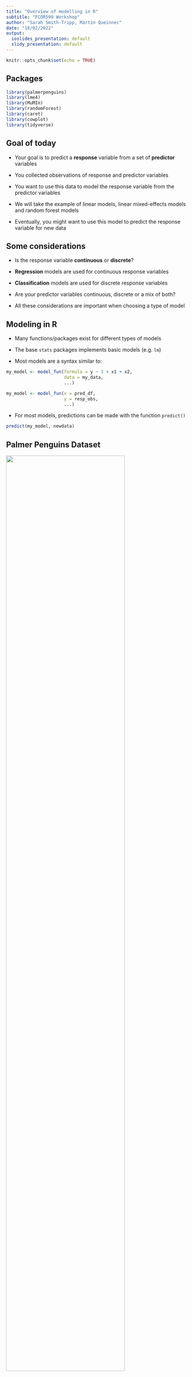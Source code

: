 ```yaml
---
title: "Overview of modelling in R"
subtitle: "FCOR599 Workshop"
author: "Sarah Smith-Tripp, Martin Queinnec"
date: "18/02/2022"
output:
  ioslides_presentation: default
  slidy_presentation: default
---
```


```r
knitr::opts_chunk$set(echo = TRUE)
```

## Packages 

```r
library(palmerpenguins)
library(lme4)
library(MuMIn)
library(randomForest)
library(caret)
library(cowplot)
library(tidyverse)
```

## Goal of today 

- Your goal is to predict a **response** variable from a set of **predictor** variables

- You collected observations of response and predictor variables

- You want to use this data to model the response variable from the predictor variables

- We will take the example of linear models, linear mixed-effects models and random forest models

- Eventually, you might want to use this model to predict the response variable for new data

## Some considerations

- Is the response variable **continuous** or **discrete**? 

- **Regression** models are used for continuous response variables

- **Classification** models are used for discrete response variables

- Are your predictor variables continuous, discrete or a mix of both? 

- All these considerations are important when choosing a type of model

## Modeling in R

- Many functions/packages exist for different types of models

- The base `stats` packages implements basic models (e.g. `lm`)

- Most models are a syntax similar to: 

```r
my_model <- model_fun(formula = y ~ 1 + x1 + x2, 
                      data = my_data, 
                      ...)

my_model <- model_fun(x = pred_df, 
                      y = resp_obs, 
                      ...)
```

- For most models, predictions can be made with the function `predict()`

```r
predict(my_model, newdata)
```

## Palmer Penguins Dataset

![](https://allisonhorst.github.io/palmerpenguins/reference/figures/lter_penguins.png){width=80%}
![](https://allisonhorst.github.io/palmerpenguins/reference/figures/culmen_depth.png){width=80%}

```r
dat <- penguins %>% 
  filter(across(.cols = everything(), ~!is.na(.x)))
```

```r
head(dat)
```

## Linear model

- Let's assume that there is a linear relationship between body mass and bill / flipper dimensions

$Y_{i} = a + \sum_{i}^{u} b_{i} \times X_{i}$


```r
my_lm_model <- lm(body_mass_g ~ 1 + bill_length_mm + bill_depth_mm + flipper_length_mm, 
   data = dat)

summary(my_lm_model)
par(mfrow = c(1,4))
plot(my_lm_model)
par(mfrom = c(1,1))
```

## Linear model with random effects
- Random effects can fit either a random intercept or random slope
- Adjust for issues of spatial temporal corellation
- use a slight different structure 

## Why perform random effects?
- we assume that there will be variability in the relationship as a component of random effect
- look at the data 

```r
ggplot(dat, aes(body_mass_g, group = species )) + geom_density(aes(fill= species),alpha = 0.4) + theme_bw()

```

## Building random effect models 
```r
my_random_intercept_model <- lmer(body_mass_g ~   bill_length_mm + (1|species), data = dat)
my_random_slope_model <- lmer(body_mass_g ~   bill_length_mm + (bill_length_mm|species), data = dat)
dat$predict_random <- predict(my_random_slope_model)

ggplot(dat, aes(group = species, color = species)) + geom_point(aes(x = bill_length_mm, y = body_mass_g)) + 
  geom_line(aes(bill_length_mm, predict_random)) + theme_bw()
```

##checking models of random effects 
-check model fits
```r
summary(my_random_slope_model)
summary(my_random_intercept_model)
```

```r
Model_Checking_data <- dat %>% 
  mutate(fit = fitted(my_random_intercept_model),
         resid_mod= resid(my_random_intercept_model),
         theorectical_quantiles = ppoints(resid_mod),
         sample_quantiles = sort(rnorm(length(resid_mod), mean(resid_mod), sd(resid_mod))))

qqplot_test <- ggplot(Model_Checking_data) + geom_point(aes(
  sample_quantiles, theorectical_quantiles
)) + theme_bw()

resid_graph <-  ggplot(Model_Checking_data) + 
  geom_point(aes(fit, resid_mod, color = species)) + geom_abline(aes(intercept = 0, slope = 0)) + theme_bw()
plot_grid(qqplot_test, resid_graph, rel_widths = c(1, 1.5))
```
- compare models with log likelihood test
```r
anova(my_random_slope_model, my_random_intercept_model)

MuMIn::r.squaredGLMM(my_random_intercept_model)
### R2m is fixed effects only , R2c is mixed + random 

```


-Nakagawa, S., Johnson, P.C.D., Schielzeth, H., 2017. The coefficient of determination R2 and intra-class correlation coefficient from generalized linear mixed-effects models revisited and expanded. Journal of The Royal Society Interface 14, 20170213. https://doi.org/10.1098/rsif.2017.0213




## Random Forest models

- Random Forest is a type of model that can be used for both regression and classification 

- Forest of decision trees that split the data into subgroups

For a given tree: 

- A **random** sample of the observations is taken

- At each node, **mtry** predictor variables are **randomly** selected and the tree splits the data so that resulting subsgroups are as different from each other as possible and observations falling in the same subgroup are as similar to each other as possible

- If a new observation is ran through the tree, a prediction is made

- We can calculate an out-of-bag error (OOB) on the observations left out. 

Considering the forest: 

- We can run a new observation through all the trees in the forest

- A prediction will be made for this observation by averaging (regression) or taking the most common predicted value (classification)


![](https://www.tibco.com/sites/tibco/files/media_entity/2021-05/random-forest-diagram.svg){width=80%}

## Random Forest - Regression

Let's assume that we want to predict the **body mass** of each penguin based on species, bill length, bill depth, flipper length, sex and the island where the penguin was observed. 

```r
predictor_vars <- dat %>%
  select(species, bill_length_mm, bill_depth_mm, flipper_length_mm, sex, island)

rf_body_mass <- randomForest(x = predictor_vars, 
                             y = dat$body_mass_g)

rf_body_mass
```

What do `Mean of squared residuals` and `% Var explained` mean? 

- Residuals (error): $y_{i} - \hat{y}_{i}$

- Mean square error: $MSE = \frac{\sum{(y_{i} - \hat{y}_{i})^{2}}}{n}$

- Root mean square error: $RMSE = \sqrt{\frac{\sum{(y_{i} - \hat{y}_{i})^{2}}}{n}}$

- Coefficient of determination (i.e. variance explained): $R^{2} = 1 - \frac{\sum{(y_{i} - \hat{y}_{i})^{2}}}{\sum{(y_{i} - \overline{y})^{2}}}$

In the random forest output, these accuracy metrics are calculated from the **out-of-bag data**

## Random Forest - Regression

```r
# Calculate our own summary metrics
obs_pred_df <- data.frame(obs = rf_body_mass$y, 
                          pred = rf_body_mass$predicted)

obs_pred_df <- obs_pred_df %>%
  mutate(residual = obs - pred)

head(obs_pred_df)

# The caret package has functions to calculate R2 and RMSE
obs_pred_df %>%
  summarize(R2 = caret::R2(pred = pred, obs = obs), 
            RMSE = caret::RMSE(pred = pred, obs = obs), 
            ME = mean(residual), 
            MAE = mean(abs(residual)))

# Scatterplot of observed VS predicted values
ggplot(obs_pred_df, aes(x = obs, y = pred)) + 
  geom_point() + 
  geom_abline(linetype = "dashed", color = "red") + 
  coord_equal() + 
  theme_bw() + 
  labs(x = "Observed body mass (g)", 
       y = "Predicted body mass (g)")
```

## Random Forest - Classification

- Let's assume that we want to predict the **species** 

- You need to make sure that the response variable is a **factor** (categorical data)

```r
predictor_vars <- dat %>%
  select(island, bill_length_mm, bill_depth_mm, flipper_length_mm, sex, body_mass_g)

rf_species <- randomForest(x = predictor_vars, 
                             y = dat$species)

rf_species

OA = sum(diag(rf_species$confusion)) / nrow(dat)

(1 - OA)*100

```

## Random Forest - Variable importance

- It is possible to derive a measure of variable importance from a random forest model

- If all the observations for a given predictor variable are permuted, what is the impact on the accuracy of the model? 

```r
importance(rf_body_mass)

varImpPlot(rf_body_mass)
```

```r
importance(rf_species)

varImpPlot(rf_species)
```

## Training and validation sets

- It is important to assess the accuracy of a model of unseen data 

- Most obvious way is to split the observations into training and validation (testing) sets: `caret::createDataPartition()`

![](https://community.alteryx.com/t5/image/serverpage/image-id/71542i222AF143484A2306/image-size/large?v=v2&px=999){width=80%}

- We can also use *cross-validation* (e.g. k-fold CV with k = 4)

![](https://community.alteryx.com/t5/image/serverpage/image-id/71553i43D85DE352069CB9/image-size/large?v=v2&px=999){width=80%}

If interested, have a look at the `caret` or `tidymodels` package

## Save a model 

- Once you have developed a model, you can save it as an RDS file (R object)

```r
readr::save_rds(my_model, file = "path/to/directory/my_model.rds")
```

- You can restore it later on: 

```r
my_model <- readr::read_rds("path/to/directory/my_model.rds")
```

## Make predictions for new data

- We have another data frame with new observations of the predictor variables

- What is the predicted body mass? 

```r
new_obs <- readr::read_rds("../data/new_obs_penguins.rds")

head(new_obs)
```

```r
predict(rf_body_mass, new_obs)
```

## Mapped predictions - Stem density example

- We can also have gridded predictor variables

```r
raster_pred_vars <- terra::rast("../data/r_pred_vars.tif")

raster_pred_vars

terra::plot(terra::subset(raster_pred_vars, c("p95", "cov_2m")))
```

- We load a random forest model predicting stem density for the lidar metrics

```r
rf_dens <- readr::read_rds("../data/rf_dens.rds")

rf_dens
```

- The function `terra::predict` can be used to apply the model across the gridded predictor variables

```r
map_dens <- terra::predict(raster_pred_vars, 
                           rf_dens)

terra::plot(map_dens)
```


